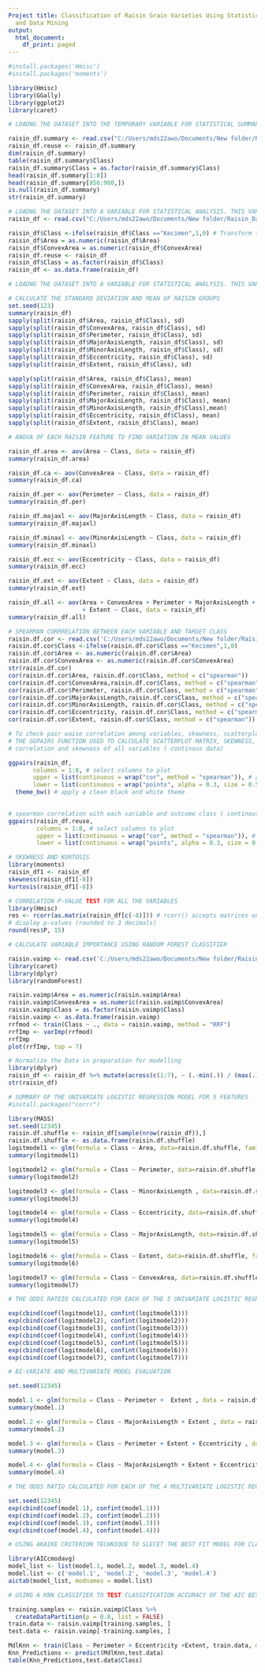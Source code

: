 ---
Project title: Classification of Raisin Grain Varieties Using Statistical Modelling
  and Data Mining
output:
  html_document:
    df_print: paged
---

```{r}

#install.packages('Hmisc')
#install.packages('moments')

library(Hmisc)
library(GGally)
library(ggplot2)
library(caret)

```


```{r}

# LOADNG THE DATASET INTO THE TEMPORARY VARIABLE FOR STATISTICAL SUMMARY

raisin_df.summary <- read.csv("C:/Users/mds22awo/Documents/New folder/Raisin_Dataset.csv")
raisin_df.reuse <- raisin_df.summary
dim(raisin_df.summary)
table(raisin_df.summary$Class)
raisin_df.summary$Class = as.factor(raisin_df.summary$Class)
head(raisin_df.summary[1:8])
head(raisin_df.summary[856:900,])
is.null(raisin_df.summary)
str(raisin_df.summary)

```

```{r}

# LOADNG THE DATASET INTO A VARIABLE FOR STATISTICAL ANALYSIS. THIS VARIABLE WILL BE USED FOR THE REMAINDER OF THE PROJECT
raisin_df <- read.csv("C:/Users/mds22awo/Documents/New folder/Raisin_Dataset.csv")

raisin_df$Class <-ifelse(raisin_df$Class =="Kecimen",1,0) # Transform the raisin class labels to binary outcomes
raisin_df$Area = as.numeric(raisin_df$Area)
raisin_df$ConvexArea = as.numeric(raisin_df$ConvexArea)
raisin_df.reuse <- raisin_df
raisin_df$Class = as.factor(raisin_df$Class)
raisin_df <- as.data.frame(raisin_df)

```



```{r}

# LOADNG THE DATASET INTO A VARIABLE FOR STATISTICAL ANALYSIS. THIS VARIABLE WILL BE USED FOR THE REMAINDER OF THE PROJECT

# CALCULATE THE STANDARD DEVIATION AND MEAN OF RAISIN GROUPS
set.seed(123)
summary(raisin_df)
sapply(split(raisin_df$Area, raisin_df$Class), sd)
sapply(split(raisin_df$ConvexArea, raisin_df$Class), sd)
sapply(split(raisin_df$Perimeter, raisin_df$Class), sd)
sapply(split(raisin_df$MajorAxisLength, raisin_df$Class), sd)
sapply(split(raisin_df$MinorAxisLength, raisin_df$Class), sd)
sapply(split(raisin_df$Eccentricity, raisin_df$Class), sd)
sapply(split(raisin_df$Extent, raisin_df$Class), sd)

sapply(split(raisin_df$Area, raisin_df$Class), mean)
sapply(split(raisin_df$ConvexArea, raisin_df$Class), mean)
sapply(split(raisin_df$Perimeter, raisin_df$Class), mean)
sapply(split(raisin_df$MajorAxisLength, raisin_df$Class), mean)
sapply(split(raisin_df$MinorAxisLength, raisin_df$Class),mean)
sapply(split(raisin_df$Eccentricity, raisin_df$Class), mean)
sapply(split(raisin_df$Extent, raisin_df$Class), mean)

```


```{r}
# ANOVA OF EACH RAISIN FEATURE TO FIND VARIATION IN MEAN VALUES

raisin_df.area <- aov(Area ~ Class, data = raisin_df)
summary(raisin_df.area)

raisin_df.ca <- aov(ConvexArea ~ Class, data = raisin_df)
summary(raisin_df.ca)

raisin_df.per <- aov(Perimeter ~ Class, data = raisin_df)
summary(raisin_df.per)

raisin_df.majaxl <- aov(MajorAxisLength ~ Class, data = raisin_df)
summary(raisin_df.majaxl)

raisin_df.minaxl <- aov(MinorAxisLength ~ Class, data = raisin_df)
summary(raisin_df.minaxl)

raisin_df.ecc <- aov(Eccentricity ~ Class, data = raisin_df)
summary(raisin_df.ecc)

raisin_df.ext <- aov(Extent ~ Class, data = raisin_df)
summary(raisin_df.ext)

raisin_df.all <- aov(Area + ConvexArea + Perimeter + MajorAxisLength + MinorAxisLength + Eccentricity
                     + Extent ~ Class, data = raisin_df)
summary(raisin_df.all)

```


```{r}

# SPEARMAN CORRRELATION BETWEEN EACH VARIABLE AND TARGET CLASS
raisin.df.cor <- read.csv('C:/Users/mds22awo/Documents/New folder/Raisin_Dataset.csv')
raisin.df.cor$Class <-ifelse(raisin.df.cor$Class =="Kecimen",1,0)
raisin.df.cor$Area <- as.numeric(raisin.df.cor$Area)
raisin.df.cor$ConvexArea <- as.numeric(raisin.df.cor$ConvexArea)
str(raisin.df.cor)
cor(raisin.df.cor$Area, raisin.df.cor$Class, method = c("spearman"))
cor(raisin.df.cor$ConvexArea,raisin.df.cor$Class, method = c("spearman"))
cor(raisin.df.cor$Perimeter, raisin.df.cor$Class, method = c("spearman"))
cor(raisin.df.cor$MajorAxisLength,raisin.df.cor$Class, method = c("spearman"))
cor(raisin.df.cor$MinorAxisLength, raisin.df.cor$Class, method = c("spearman"))
cor(raisin.df.cor$Eccentricity, raisin.df.cor$Class, method = c("spearman"))
cor(raisin.df.cor$Extent, raisin.df.cor$Class, method = c("spearman"))

```

```{r}
# To check pair waise correlation among variables, skewness, scatterplot matrix
# THE GGPAIRS FUNCTION USED TO CALCULATE SCATTERPLOT MATRIX, SKEWNESS, KURTOSIS AND RAISIN GROUP MEDIAN MEASUREMENTS
# correlation and skewness of all variables ( continous data)

ggpairs(raisin_df, 
       columns = 1:8, # select columns to plot
       upper = list(continuous = wrap("cor", method = "spearman")), # add correlation coefficients
       lower = list(continuous = wrap("points", alpha = 0.3, size = 0.5))) + # add scatterplots
  theme_bw() # apply a clean black and white theme
  
```


```{r}

# spearman correlation with each variable and outcome class ( continous data)
ggpairs(raisin_df.reuse, 
        columns = 1:8, # select columns to plot
        upper = list(continuous = wrap("cor", method = "spearman")), # add correlation coefficients
        lower = list(continuous = wrap("points", alpha = 0.3, size = 0.5))) +  theme_bw() # add scatterplots

```



```{r}
# SKEWNESS AND KURTOSIS
library(moments)
raisin_df1 <- raisin_df
skewness(raisin_df1[-8])
kurtosis(raisin_df1[-8])

```


```{r}

# CORRELATION P-VALUE TEST FOR ALL THE VARIABLES
library(Hmisc)
res <- rcorr(as.matrix(raisin_df[c(-8)])) # rcorr() accepts matrices only
# display p-values (rounded to 3 decimals)
round(res$P, 15)

```


```{r}

# CALCULATE VARIABLE IMPORTANCE USING RANDOM FOREST CLASSIFIER

raisin.vaimp <- read.csv('C:/Users/mds22awo/Documents/New folder/Raisin_Dataset.csv')
library(caret)
library(dplyr)
library(randomForest)

raisin.vaimp$Area = as.numeric(raisin.vaimp$Area)
raisin.vaimp$ConvexArea = as.numeric(raisin.vaimp$ConvexArea)
raisin.vaimp$Class = as.factor(raisin.vaimp$Class)
raisin.vaimp <- as.data.frame(raisin.vaimp)
rrfmod <- train(Class ~ ., data = raisin.vaimp, method = "RRF")
rrfImp <- varImp(rrfmod)
rrfImp
plot(rrfImp, top = 7)

```



```{r}

# Normalize the Data in preparation for modelling
library(dplyr)
raisin_df <- raisin_df %>% mutate(across(c(1:7), ~ (.-min(.)) / (max(.) - min(.))))
str(raisin_df)

```



```{r}

# SUMMARY OF THE UNIVARIATE LOGISTIC REGRESSION MODEL FOR 5 FEATURES
#install.packages("corrr")

library(MASS)
set.seed(12345)
raisin.df.shuffle <- raisin_df[sample(nrow(raisin_df)),]
raisin.df.shuffle <- as.data.frame(raisin.df.shuffle)
logitmodel1 <- glm(formula = Class ~ Area, data=raisin.df.shuffle, family=binomial)
summary(logitmodel1)

logitmodel2 <- glm(formula = Class ~ Perimeter, data=raisin.df.shuffle, family=binomial)
summary(logitmodel2)

logitmodel3 <- glm(formula = Class ~ MinorAxisLength , data=raisin.df.shuffle, family=binomial)
summary(logitmodel3)

logitmodel4 <- glm(formula = Class ~ Eccentricity, data=raisin.df.shuffle, family=binomial)
summary(logitmodel4)

logitmodel5 <- glm(formula = Class ~ MajorAxisLength, data=raisin.df.shuffle, family=binomial)
summary(logitmodel5)

logitmodel6 <- glm(formula = Class ~ Extent, data=raisin.df.shuffle, family=binomial)
summary(logitmodel6)

logitmodel7 <- glm(formula = Class ~ ConvexArea, data=raisin.df.shuffle, family=binomial)
summary(logitmodel7)

```



```{r}

# THE ODDS RATEIO CALCULATED FOR EACH OF THE 5 UNIVARIATE LOGISTIC REGRESSION MODEL

exp(cbind(coef(logitmodel1), confint(logitmodel1)))
exp(cbind(coef(logitmodel2), confint(logitmodel2)))
exp(cbind(coef(logitmodel3), confint(logitmodel3)))
exp(cbind(coef(logitmodel4), confint(logitmodel4)))
exp(cbind(coef(logitmodel5), confint(logitmodel5)))
exp(cbind(coef(logitmodel6), confint(logitmodel6)))
exp(cbind(coef(logitmodel7), confint(logitmodel7)))

```



```{r}

# BI-VARIATE AND MULTIVARIATE MODEL EVALUATION

set.seed(12345)

model.1 <- glm(formula = Class ~ Perimeter +  Extent , data = raisin.df.shuffle, family=binomial)
summary(model.1)

model.2 <- glm(formula = Class ~ MajorAxisLength + Extent , data = raisin.df.shuffle, family=binomial)
summary(model.2)

model.3 <- glm(formula = Class ~ Perimeter + Extent + Eccentricity , data = raisin.df.shuffle, family=binomial)
summary(model.3)

model.4 <- glm(formula = Class ~ MajorAxisLength + Extent + Eccentricity , data = raisin.df.shuffle, family=binomial)
summary(model.4)

```



```{r}

# THE ODDS RATIO CALCULATED FOR EACH OF THE 4 MULTIVARIATE LOGISTIC REGRESSION MODEL

set.seed(12345)
exp(cbind(coef(model.1), confint(model.1)))
exp(cbind(coef(model.2), confint(model.2)))
exp(cbind(coef(model.3), confint(model.3)))
exp(cbind(coef(model.4), confint(model.4)))

```



```{r}
# USING AKAIKE CRITERION TECHNIQUE TO SLECET THE BEST FIT MODEL FOR CLASSIFYING RAISIN VARIETIES

library(AICcmodavg)
model_list <- list(model.1, model.2, model.3, model.4)
model.list <- c('model.1', 'model.2', 'model.3', 'model.4')
aictab(model_list, modnames = model.list)

```



```{r}

# USING A KNN CLASSIFIER TO TEST CLASSIFICATION ACCURACY OF THE AIC BEST FIT MODEL 

training.samples <- raisin.vaimp$Class %>% 
  createDataPartition(p = 0.8, list = FALSE)
train.data <- raisin.vaimp[training.samples, ]
test.data <- raisin.vaimp[-training.samples, ]

MdlKnn <- train(Class ~ Perimeter + Eccentricity +Extent, train.data, method="knn", trControl=trainControl(method="cv"))
Knn_Predictions <- predict(MdlKnn,test.data)
table(Knn_Predictions,test.data$Class)


```

